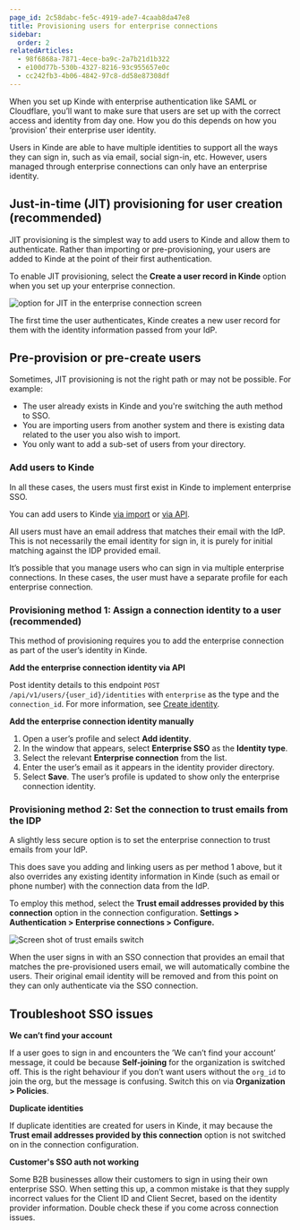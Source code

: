 ```yaml
---
page_id: 2c58dabc-fe5c-4919-ade7-4caab8da47e8
title: Provisioning users for enterprise connections
sidebar:
  order: 2
relatedArticles:
  - 98f6868a-7871-4ece-ba9c-2a7b21d1b322
  - e100d77b-530b-4327-8216-93c955657e0c
  - cc242fb3-4b06-4842-97c8-dd58e87308df
---
```


When you set up Kinde with enterprise authentication like SAML or Cloudflare, you’ll want to make sure that users are set up with the correct access and identity from day one. How you do this depends on how you ‘provision’ their enterprise user identity.

Users in Kinde are able to have multiple identities to support all the ways they can sign in, such as via email, social sign-in, etc. However, users managed through enterprise connections can only have an enterprise identity.

## Just-in-time (JIT) provisioning for user creation (recommended)

JIT provisioning is the simplest way to add users to Kinde and allow them to authenticate. Rather than importing or pre-provisioning, your users are added to Kinde at the point of their first authentication. 

To enable JIT provisioning, select the **Create a user record in Kinde** option when you set up your enterprise connection.

![option for JIT in the enterprise connection screen](https://imagedelivery.net/skPPZTHzSlcslvHjesZQcQ/74717fdb-d6d2-4f0b-dcf6-2aef95cb7600/public)

The first time the user authenticates, Kinde creates a new user record for them with the identity information passed from your IdP.

## Pre-provision or pre-create users

Sometimes, JIT provisioning is not the right path or may not be possible. For example:

- The user already exists in Kinde and you're switching the auth method to SSO.
- You are importing users from another system and there is existing data related to the user you also wish to import.
- You only want to add a sub-set of users from your directory.

### Add users to Kinde

In all these cases, the users must first exist in Kinde to implement enterprise SSO.

You can add users to Kinde [via import](/manage-users/add-and-edit/import-users-in-bulk/) or [via API](/kinde-apis/management#tag/users/post/api/v1/user). 

All users must have an email address that matches their email with the IdP. This is not necessarily the email identity for sign in, it is purely for initial matching against the IDP provided email.

<Aside title="Users who sign on through multiple enterprise connections">

It’s possible that you manage users who can sign in via multiple enterprise connections. In these cases, the user must have a separate profile for each enterprise connection.

</Aside>

### Provisioning method 1: Assign a connection identity to a user (recommended)

This method of provisioning requires you to add the enterprise connection as part of the user’s identity in Kinde.

**Add the enterprise connection identity via API**

Post identity details to this endpoint `POST /api/v1/users/{user_id}/identities` with `enterprise` as the type and the `connection_id`. For more information, see [Create identity](https://docs.kinde.com/kinde-apis/management/#tag/users/post/api/v1/users/{user_id}/identities).

**Add the enterprise connection identity manually**

1. Open a user’s profile and select **Add identity**.
2. In the window that appears, select **Enterprise SSO** as the **Identity type**.
3. Select the relevant **Enterprise connection** from the list.
4. Enter the user’s email as it appears in the identity provider directory.
5. Select **Save**. The user’s profile is updated to show only the enterprise connection identity.

### Provisioning method 2: Set the connection to trust emails from the IDP

A slightly less secure option is to set the enterprise connection to trust emails from your IdP. 

This does save you adding and linking users as per method 1 above, but it also overrides any existing identity information in Kinde (such as email or phone number) with the connection data from the IdP.

To employ this method, select the **Trust email addresses provided by this connection** option in the connection configuration. **Settings > Authentication > Enterprise connections > Configure.**

![Screen shot of trust emails switch](https://imagedelivery.net/skPPZTHzSlcslvHjesZQcQ/92f20fc4-7dcb-4ce1-9fb2-74b4db67e200/public)

When the user signs in with an SSO connection that provides an email that matches the pre-provisioned users email, we will automatically combine the users. Their original email identity will be removed and from this point on they can only authenticate via the SSO connection.

## Troubleshoot SSO issues

**We can’t find your account**

If a user goes to sign in and encounters the ’We can’t find your account’ message, it could be because **Self-joining** for the organization is switched off. This is the right behaviour if you don’t want users without the `org_id` to join the org, but the message is confusing. Switch this on via  **Organization > Policies**.

**Duplicate identities**

If duplicate identities are created for users in Kinde, it may because the **Trust email addresses provided by this connection** option is not switched on in the connection configuration.

**Customer's SSO auth not working**

Some B2B businesses allow their customers to sign in using their own enterprise SSO. When setting this up, a common mistake is that they supply incorrect values for the Client ID and Client Secret, based on the identity provider information. Double check these if you come across connection issues.  
